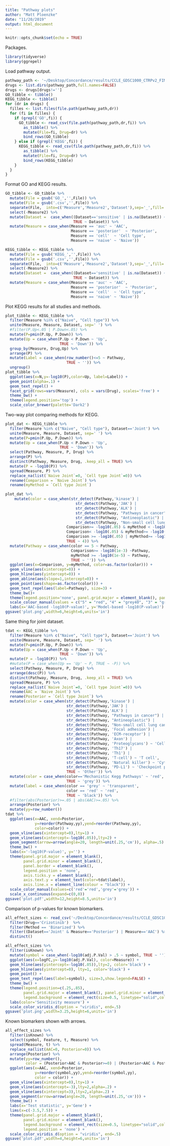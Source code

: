 ```yaml
---
title: "Pathway plots"
author: "Matt Ploenzke"
date: "11/20/2019"
output: html_document
---
```


```r
knitr::opts_chunk$set(echo = TRUE)
```

Packages.
```r
library(tidyverse)
library(ggrepel)
```

Load pathway output.
```r
pathway_path <- '~/Desktop/Concordance/results/CCLE_GDSC1000_CTRPv2_FIMM_gCSI_pathway_rna_2/'
drugs <- list.dirs(pathway_path,full.names=FALSE)
drugs <- drugs[drugs!='']
GO_tibble <- tibble()
KEGG_tibble <- tibble()
for (dr in drugs) {
  filles <- list.files(file.path(pathway_path,dr))
  for (fi in filles) {
    if (grepl('GO',fi)) { 
      GO_tibble <- read_csv(file.path(pathway_path,dr,fi)) %>%
        as_tibble() %>%
        mutate(File=fi, Drug=dr) %>%
        bind_rows(GO_tibble)
    } else if (grepl('KEGG',fi)) { 
      KEGG_tibble <- read_csv(file.path(pathway_path,dr,fi)) %>%
        as_tibble() %>%
        mutate(File=fi, Drug=dr) %>%
        bind_rows(KEGG_tibble)
    }
  }
}
```

Format GO and KEGG results.
```r
GO_tibble <- GO_tibble %>%
  mutate(File = gsub('GO_','',File)) %>%
  mutate(File = gsub('.csv','',File)) %>%
  separate(File,  into=c('Measure','Measure2','Dataset'),sep='_',fill='right',remove=TRUE) %>% 
  select(-Measure2) %>% 
  mutate(Dataset =  case_when((Dataset=='sensitive' | is.na(Dataset)) ~ 'Joint',
                              TRUE ~ Dataset)) %>%
  mutate(Measure = case_when(Measure == 'auc' ~ 'AAC',
                             Measure == 'posterior'  ~ 'Posterior',
                             Measure == 'cell'  ~ 'Cell type',
                             Measure == 'naive' ~ 'Naive'))

KEGG_tibble <- KEGG_tibble %>%
  mutate(File = gsub('KEGG_','',File)) %>%
  mutate(File = gsub('.csv','',File)) %>%
  separate(File,  into=c('Measure','Measure2','Dataset'),sep='_',fill='right',remove=TRUE) %>% 
  select(-Measure2) %>% 
  mutate(Dataset =  case_when((Dataset=='sensitive' | is.na(Dataset)) ~ 'Joint',
                              TRUE ~ Dataset)) %>%
  mutate(Measure = case_when(Measure == 'auc' ~ 'AAC',
                             Measure == 'posterior'  ~ 'Posterior',
                             Measure == 'cell'  ~ 'Cell type',
                             Measure == 'naive' ~ 'Naive'))

```

Plot KEGG results for all studies and methods.
```r
plot_tibble <- KEGG_tibble %>%
  filter(Measure %in% c("Naive", "Cell type")) %>%
  unite(Measure, Measure, Dataset, sep=' ') %>%
  #filter(P.Up<.05 | P.Down<.05) %>% 
  mutate(P=pmin(P.Up, P.Down)) %>%
  mutate(Up = case_when(P.Up < P.Down ~ 'Up',
                        TRUE ~ 'Down')) %>%
  group_by(Measure, Drug,Up) %>% 
  arrange(P) %>%
  mutate(Label = case_when(row_number()<=5 ~ Pathway,
                           TRUE ~ '')) %>%
  ungroup() 
plot_tibble %>%
  ggplot(aes(x=N,y=-log10(P),color=Up, label=Label)) + 
  geom_point(alpha=.1) + 
  geom_text_repel() +
  facet_grid(rows=vars(Measure), cols = vars(Drug), scales='free') + 
  theme_bw() +
  theme(legend.position='top') +
  scale_color_brewer(palette='Dark2')
```

Two-way plot comparing methods for KEGG.
```r
plot_dat <- KEGG_tibble %>% 
  filter(Measure %in% c("Naive", "Cell type"), Dataset=='Joint') %>%
  unite(Measure, Measure, Dataset, sep=' ') %>%
  mutate(P=pmin(P.Up, P.Down)) %>%
  mutate(Up = case_when(P.Up < P.Down ~ 'Up',
                        TRUE ~ 'Down')) %>%
  select(Pathway, Measure, P, Drug) %>% 
  arrange(P) %>%
  distinct(Pathway, Measure, Drug, .keep_all = TRUE) %>%
  mutate(P = -log10(P)) %>%
  spread(Measure, P) %>% 
  replace_na(list(`Naive Joint`=0, `Cell type Joint`=0)) %>%
  rename(Comparison = `Naive Joint`) %>%
  rename(myMethod = `Cell type Joint`) 

plot_dat %>%
    mutate(color = case_when(str_detect(Pathway,'kinase') |  
                               str_detect(Pathway,'JAK') | 
                               str_detect(Pathway,'ALK') | 
                               str_detect(Pathway, "Pathways in cancer") |
                               str_detect(Pathway, "Antineoplastic") |
                               str_detect(Pathway, "Non-small cell lung cancer") ~ 5,
                           Comparison>= -log10(.05) & myMethod < -log10(.05) ~ 1,
                           Comparison< -log10(.05) & myMethod>= -log10(.05) ~ 2,
                           Comparison >= -log10(.05) | myMethod>= -log10(.05) ~ 3,
                           TRUE ~ 4)) %>% 
  mutate(Pathway = case_when(color == 5 ~ Pathway,
                             Comparison>= -log10(1e-3) ~Pathway,
                             myMethod >= -log10(1e-5) ~ Pathway,
                             TRUE ~ '')) %>%
  ggplot(aes(x=Comparison, y=myMethod, color=as.factor(color))) + 
  geom_vline(aes(xintercept=0)) + 
  geom_hline(aes(yintercept=0)) + 
  geom_abline(aes(slope=1,intercept=0)) + 
  geom_point(aes(shape=as.factor(color))) + 
  geom_text_repel(aes(label=Pathway), size=3) + 
  theme_bw()+ 
  theme(legend.position='none', panel.grid.major = element_blank(), panel.grid.minor = element_blank()) +
  scale_colour_manual(values = c("5" = "red", "4" = "grey40", "3" = "grey40", "1" = "grey40","2" = "grey40")) + 
  labs(x='AAC-based -log10(P-value)', y='Model-based -log10(P-value)')
ggsave('plot.png',width=6,height=6,units='in')
```

Same thing for joint dataset.
```r
tdat <- KEGG_tibble %>% 
  filter(Measure %in% c("Naive", "Cell type"), Dataset=='Joint') %>%
  unite(Measure, Measure, Dataset, sep=' ') %>% 
  mutate(P=pmin(P.Up, P.Down)) %>%
  mutate(Up = case_when(P.Up < P.Down ~ 'Up',
                        TRUE ~ 'Down')) %>%
  mutate(P = -log10(P)) %>%
  #mutate(P = case_when(Up == 'Up' ~ P, TRUE ~ -P)) %>%
  select(Pathway, Measure, P, Drug) %>% 
  arrange(desc(P)) %>%
  distinct(Pathway, Measure, Drug, .keep_all = TRUE) %>%
  spread(Measure, P) %>% 
  replace_na(list(`Naive Joint`=0, `Cell type Joint`=0)) %>%
  rename(AAC = `Naive Joint`) %>%
  rename(Posterior = `Cell type Joint`) %>%
  mutate(color = case_when(str_detect(Pathway,'kinase') |  
                           str_detect(Pathway,'JAK') | 
                           str_detect(Pathway,'ALK') | 
                           str_detect(Pathway, "Pathways in cancer") |
                           str_detect(Pathway, "Antineoplastic") |
                           str_detect(Pathway, "Non-small cell lung cancer") ~ 'Mechanistic Kegg Pathways',
                           str_detect(Pathway, 'Focal adhesion') | 
                           str_detect(Pathway, 'ECM-receptor') | 
                           str_detect(Pathway, 'Axon') | 
                           str_detect(Pathway, 'Proteoglycans') ~ 'Cell Matrix Pathways',
                           str_detect(Pathway, 'Th17') |
                           str_detect(Pathway, 'Th1') |
                           str_detect(Pathway, 'T-cell') ~ 'T cell', 
                           str_detect(Pathway, 'Natural killer') ~ 'Cytotoxicity', 
                           str_detect(Pathway, 'PD-L1') ~ 'Checkpoint pathway in cancer',
                           TRUE ~ 'Other')) %>% 
  mutate(color = case_when(color=='Mechanistic Kegg Pathways' ~ 'red',
                           TRUE ~ 'grey')) %>%
  mutate(label = case_when(color == 'grey' ~ 'transparent',
                           color == 'red' ~ 'red',
                           TRUE ~ 'black')) %>%
  #filter(abs(Posterior)>=.05 | abs(AAC)>=.05) %>%
  arrange(Posterior) %>%
  mutate(yy=row_number())
tdat %>%
  ggplot(aes(x=AAC, xend=Posterior,
             y=reorder(Pathway,yy),yend=reorder(Pathway,yy),
             color=color)) + 
  geom_vline(aes(xintercept=0),lty=1) + 
  geom_vline(aes(xintercept=-log10(.05)),lty=2) + 
  geom_segment(arrow=arrow(angle=20, length=unit(.25,'cm')), alpha=.5) + 
  theme_bw() + 
  labs(x='-log10(P-value)', y='') + 
  theme(panel.grid.major = element_blank(), 
        panel.grid.minor = element_blank(),
        panel.border = element_blank(),
        legend.position = 'none',
        axis.ticks.y = element_blank(),
        axis.text.y = element_text(color=tdat$label),
        axis.line.x = element_line(colour = "black")) +
  scale_color_manual(values=c('red'='red','grey'='grey')) + 
  scale_x_continuous(expand=c(0,0))
ggsave('plot.pdf',width=12,height=8.5,units='in')
```

Comparison of p-values for known biomarkers.
```r
all_effect_sizes <- read_csv('~/Desktop/Concordance/results/CCLE_GDSC1000_CTRPv2_FIMM_gCSI_biomarkers_rna/all_effect_sizes.csv') %>% 
  filter(Drug=='Crizotinib')  %>%
  filter(Method == 'Binarized') %>%
  filter((Dataset=='Joint' & Measure=='Posterior') | Measure=='AAC') %>%
  distinct()

all_effect_sizes %>% 
  filter(isKnown) %>%
  mutate(symbol = case_when(-log10(adj.P.Val) > .5 ~ symbol, TRUE ~ '')) %>%
  ggplot(aes(x=logFC,y=-log10(adj.P.Val), color=Measure)) + 
  geom_hline(aes(yintercept=-log10(.05)),lty=2, color='black') +
  geom_hline(aes(yintercept=0), lty=1, color='black') +
  geom_point() + 
  geom_text_repel(aes(label=symbol), size=3,show.legend=FALSE) + 
  theme_bw() + 
  theme(legend.position=c(.25,.85), 
        panel.grid.major = element_blank(), panel.grid.minor = element_blank(),
        legend.background = element_rect(size=0.5, linetype="solid",color='black')) + 
  labs(color='Sensitivity measure') + 
  scale_color_viridis_d(option = "viridis", end=.5) 
ggsave('plot.png',width=3.25,height=6,units='in')
```

Known biomarkers shown with arrows.
```r
all_effect_sizes %>% 
  filter(isKnown) %>%
  select(symbol, Feature, t, Measure) %>%
  spread(Measure, t) %>% 
  replace_na(list(AAC=0, Posterior=0)) %>%
  arrange(Posterior) %>%
  mutate(yy=row_number(),
         color = (Posterior>AAC & Posterior>=0) | (Posterior<AAC & Posterior<=0)) %>%
  ggplot(aes(x=AAC, xend=Posterior,
             y=reorder(symbol,yy),yend=reorder(symbol,yy),
             color = color)) + 
  geom_vline(aes(xintercept=0),lty=1) + 
  geom_vline(aes(xintercept=-3),lty=2,alpha=.2) + 
  geom_vline(aes(xintercept=3),lty=2,alpha=.2) + 
  geom_segment(arrow=arrow(angle=20, length=unit(.25,'cm'))) + 
  theme_bw() + 
  labs(x='Test statistic', y='Gene') + 
  lims(x=c(-3.5,7.5)) + 
  theme(panel.grid.major = element_blank(), 
        panel.grid.minor = element_blank(),
        legend.background = element_rect(size=0.5, linetype="solid",color='black'),
        legend.position = 'none') + 
  scale_color_viridis_d(option = "viridis", end=.5) 
ggsave('plot.pdf',width=4,height=6,units='in')
```

